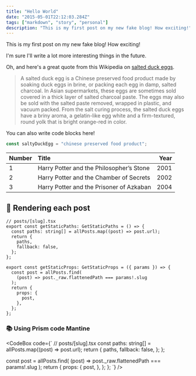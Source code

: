 ```yaml
---
title: "Hello World"
date: "2015-05-01T22:12:03.284Z"
tags: ["markdown", "story", "personal"]
description: "This is my first post on my new fake blog! How exciting!"
---
```


This is my first post on my new fake blog! How exciting!

I'm sure I'll write a lot more interesting things in the future.

Oh, and here's a great quote from this Wikipedia on
[salted duck eggs](https://en.wikipedia.org/wiki/Salted_duck_egg).

> A salted duck egg is a Chinese preserved food product made by soaking duck
> eggs in brine, or packing each egg in damp, salted charcoal. In Asian
> supermarkets, these eggs are sometimes sold covered in a thick layer of salted
> charcoal paste. The eggs may also be sold with the salted paste removed,
> wrapped in plastic, and vacuum packed. From the salt curing process, the
> salted duck eggs have a briny aroma, a gelatin-like egg white and a
> firm-textured, round yolk that is bright orange-red in color.

You can also write code blocks here!

```js
const saltyDuckEgg = "chinese preserved food product";
```

| Number | Title                                    | Year |
| :----- | :--------------------------------------- | ---: |
| 1      | Harry Potter and the Philosopher’s Stone | 2001 |
| 2      | Harry Potter and the Chamber of Secrets  | 2002 |
| 3      | Harry Potter and the Prisoner of Azkaban | 2004 |

## 🚀 Rendering each post

```tsx
// posts/[slug].tsx
export const getStaticPaths: GetStaticPaths = () => {
  const paths: string[] = allPosts.map((post) => post.url);
  return {
    paths,
    fallback: false,
  };
};

export const getStaticProps: GetStaticProps = ({ params }) => {
  const post = allPosts.find(
    (post) => post._raw.flattenedPath === params!.slug
  );
  return {
    props: {
      post,
    },
  };
};
```

### 📚 Using Prism code Mantine

<CodeBox
  code={`
    // posts/[slug].tsx
  const paths: string[] = allPosts.map((post) => post.url);
  return {
    paths,
    fallback: false,
  };
};

  const post = allPosts.find(
    (post) => post._raw.flattenedPath === params!.slug
  );
  return {
    props: {
      post,
    },
  };
};
  `}
 />
